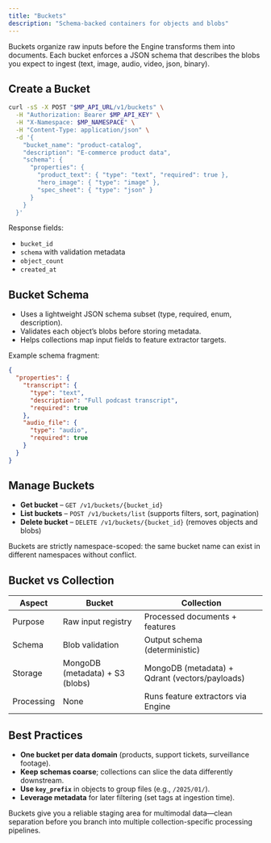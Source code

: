 ```yaml
---
title: "Buckets"
description: "Schema-backed containers for objects and blobs"
---
```


Buckets organize raw inputs before the Engine transforms them into documents. Each bucket enforces a JSON schema that describes the blobs you expect to ingest (text, image, audio, video, json, binary).

## Create a Bucket

```bash
curl -sS -X POST "$MP_API_URL/v1/buckets" \
  -H "Authorization: Bearer $MP_API_KEY" \
  -H "X-Namespace: $MP_NAMESPACE" \
  -H "Content-Type: application/json" \
  -d '{
    "bucket_name": "product-catalog",
    "description": "E-commerce product data",
    "schema": {
      "properties": {
        "product_text": { "type": "text", "required": true },
        "hero_image": { "type": "image" },
        "spec_sheet": { "type": "json" }
      }
    }
  }'
```

Response fields:

- `bucket_id`
- `schema` with validation metadata
- `object_count`
- `created_at`

## Bucket Schema

- Uses a lightweight JSON schema subset (type, required, enum, description).
- Validates each object’s blobs before storing metadata.
- Helps collections map input fields to feature extractor targets.

Example schema fragment:

```json
{
  "properties": {
    "transcript": {
      "type": "text",
      "description": "Full podcast transcript",
      "required": true
    },
    "audio_file": {
      "type": "audio",
      "required": true
    }
  }
}
```

## Manage Buckets

- **Get bucket** – `GET /v1/buckets/{bucket_id}`
- **List buckets** – `POST /v1/buckets/list` (supports filters, sort, pagination)
- **Delete bucket** – `DELETE /v1/buckets/{bucket_id}` (removes objects and blobs)

Buckets are strictly namespace-scoped: the same bucket name can exist in different namespaces without conflict.

## Bucket vs Collection

| Aspect | Bucket | Collection |
|--------|--------|------------|
| Purpose | Raw input registry | Processed documents + features |
| Schema | Blob validation | Output schema (deterministic) |
| Storage | MongoDB (metadata) + S3 (blobs) | MongoDB (metadata) + Qdrant (vectors/payloads) |
| Processing | None | Runs feature extractors via Engine |

## Best Practices

- **One bucket per data domain** (products, support tickets, surveillance footage).
- **Keep schemas coarse**; collections can slice the data differently downstream.
- **Use `key_prefix`** in objects to group files (e.g., `/2025/01/`).
- **Leverage metadata** for later filtering (set tags at ingestion time).

Buckets give you a reliable staging area for multimodal data—clean separation before you branch into multiple collection-specific processing pipelines.

